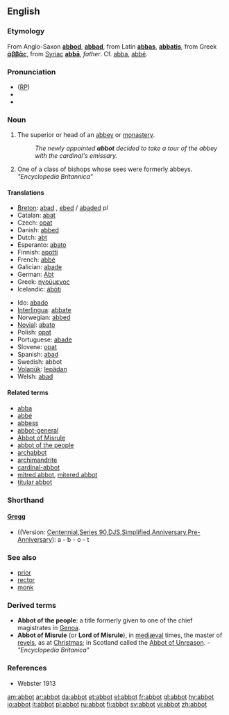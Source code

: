 ==English==

===Etymology===
From Anglo-Saxon '''[[abbod]]''', '''[[abbad]]''', from  Latin '''[[abbas]]''', '''[[abbatis]]''', from Greek '''[[ἀββᾶς]]''', from [[Syriac]] '''[[abbā]]''',  ''father''. Cf. [[abba]], [[abbé]].

===Pronunciation===
* ([[RP]]) {{IPA|/ˈæb.ət/}}
*{{audio|en-us-abbot.ogg|Audio (US)}}
*{{rhymes|æbət}}

===Noun===
{{en-noun}}

# The superior or head of an [[abbey]] or [[monastery]].
#:''The newly appointed '''abbot''' decided to take a tour of the abbey with the cardinal's emissary.''
# One of a class of bishops whose sees were formerly abbeys. ''"Encyclopedia Britannica"''

====Translations====
{{top}}
*[[Breton]]: [[abad]] {{m}}, [[ebed]] / [[abaded]] ''pl''
*Catalan: [[abat]]
*Czech: [[opat]] {{m}}
*Danish: [[abbed]]
*Dutch: [[abt]]
*Esperanto: [[abato]]
*Finnish: [[apotti]]
*French: [[abbé]] {{m}}
*Galician: [[abade]] {{m}}
*German: [[Abt]]
*Greek: [[ηγούμενος]]
*Icelandic: [[ábóti]] {{m}}
{{mid}}
*Ido: [[abado]]
*[[Interlingua]]: [[abbate]]
*Norwegian: [[abbed]]
*[[Novial]]: [[abato]] {{m}}
*Polish: [[opat]] {{m}}
*Portuguese: [[abade]]
*Slovene: [[opat]] {{m}}
*Spanish: [[abad]]
*Swedish: abbot
*[[Volapük]]: [[lepädan]]
*Welsh: [[abad]] {{m}}
{{bottom}}

====Related terms====
*[[abba]]
*[[abbé]]
*[[abbess]]
*[[abbot-general]]
*[[Abbot of Misrule]]
*[[abbot of the people]]
*[[archabbot]]
*[[archimandrite]]
*[[cardinal-abbot]]
*[[mitred abbot]], [[mitered abbot]]
*[[titular abbot]]

===Shorthand===

{{rfc-header|[http://en.wikipedia.org/wiki/Gregg_Shorthand Gregg]}}
====[http://en.wikipedia.org/wiki/Gregg_Shorthand Gregg]====
* ((Version: [http://en.wikipedia.org/wiki/Gregg_Shorthand#Centennial_Gregg_Shorthand Centennial],[http://en.wikipedia.org/wiki/Gregg_Shorthand#Series_90_Gregg_Shorthand Series 90],[http://en.wikipedia.org/wiki/Gregg_Shorthand#Diamond_Jubilee_Gregg_Shorthand  DJS],[http://en.wikipedia.org/wiki/Gregg_Shorthand#Simplified_Gregg_Shorthand Simplified],[http://en.wikipedia.org/wiki/Gregg_Shorthand#Anniversary_Gregg_Shorthand Anniversary],[http://en.wikipedia.org/wiki/Gregg_Shorthand#Pre-Anniversary_Gregg_Shorthand Pre-Anniversary]): a - b - o - t

===See also===
*[[prior]]
*[[rector]]
*[[monk]]

===Derived terms===
*'''Abbot of the people''': a title formerly given to one of the chief magistrates in [[Genoa]].
*'''Abbot of Misrule''' (or '''Lord of Misrule'''), in [[mediæval]] times, the master of [[revels]], as at [[Christmas]]; in Scotland called the [[Abbot of Unreason]]. - ''"Encyclopedia Britanica"''

===References===
*Webster 1913

[[am:abbot]]
[[ar:abbot]]
[[da:abbot]]
[[et:abbot]]
[[el:abbot]]
[[fr:abbot]]
[[gl:abbot]]
[[hy:abbot]]
[[io:abbot]]
[[it:abbot]]
[[pl:abbot]]
[[ru:abbot]]
[[fi:abbot]]
[[sv:abbot]]
[[vi:abbot]]
[[zh:abbot]]